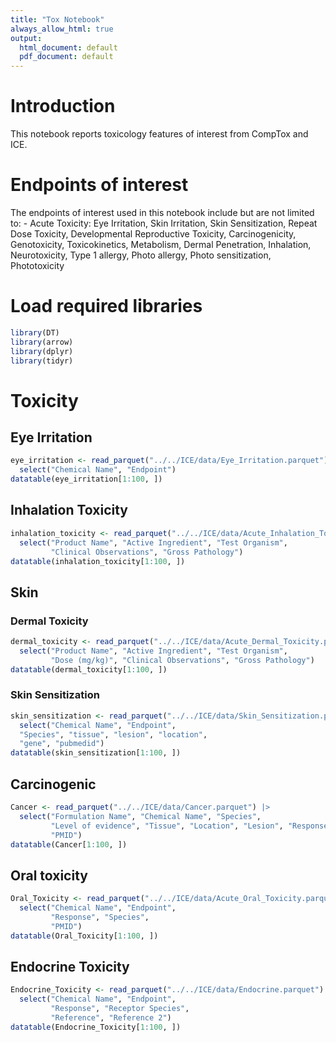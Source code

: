 ```yaml
---
title: "Tox Notebook"
always_allow_html: true
output:
  html_document: default
  pdf_document: default
---
```


# Introduction 

This notebook reports toxicology features of interest from CompTox and ICE.

# Endpoints of interest

The endpoints of interest used in this notebook include but are not limited to:
- Acute Toxicity: Eye Irritation, Skin Irritation, Skin Sensitization, Repeat Dose Toxicity, Developmental Reproductive Toxicity, Carcinogenicity, Genotoxicity, Toxicokinetics, Metabolism, Dermal Penetration, Inhalation, Neurotoxicity, Type 1 allergy, Photo allergy, Photo sensitization, Phototoxicity

# Load required libraries
```r
library(DT)
library(arrow)
library(dplyr)
library(tidyr)
```

# Toxicity

## Eye Irritation
```r
eye_irritation <- read_parquet("../../ICE/data/Eye_Irritation.parquet") |> 
  select("Chemical Name", "Endpoint")
datatable(eye_irritation[1:100, ])
```

## Inhalation Toxicity 
```r
inhalation_toxicity <- read_parquet("../../ICE/data/Acute_Inhalation_Toxicity.parquet") |> 
  select("Product Name", "Active Ingredient", "Test Organism", 
         "Clinical Observations", "Gross Pathology")
datatable(inhalation_toxicity[1:100, ])
```

## Skin
### Dermal Toxicity
```r
dermal_toxicity <- read_parquet("../../ICE/data/Acute_Dermal_Toxicity.parquet") |> 
  select("Product Name", "Active Ingredient", "Test Organism", 
         "Dose (mg/kg)", "Clinical Observations", "Gross Pathology")
datatable(dermal_toxicity[1:100, ])
```

### Skin Sensitization
```r
skin_sensitization <- read_parquet("../../ICE/data/Skin_Sensitization.parquet") |> 
  select("Chemical Name", "Endpoint",
  "Species", "tissue", "lesion", "location", 
  "gene", "pubmedid")
datatable(skin_sensitization[1:100, ])
```

## Carcinogenic 
```r
Cancer <- read_parquet("../../ICE/data/Cancer.parquet") |> 
  select("Formulation Name", "Chemical Name", "Species", 
         "Level of evidence", "Tissue", "Location", "Lesion", "Response", 
         "PMID")
datatable(Cancer[1:100, ])
```

## Oral toxicity 
```r
Oral_Toxicity <- read_parquet("../../ICE/data/Acute_Oral_Toxicity.parquet") |> 
  select("Chemical Name", "Endpoint", 
         "Response", "Species",
         "PMID")
datatable(Oral_Toxicity[1:100, ])
```

## Endocrine Toxicity 
```r
Endocrine_Toxicity <- read_parquet("../../ICE/data/Endocrine.parquet") |> 
  select("Chemical Name", "Endpoint", 
         "Response", "Receptor Species",
         "Reference", "Reference 2")
datatable(Endocrine_Toxicity[1:100, ])
```


